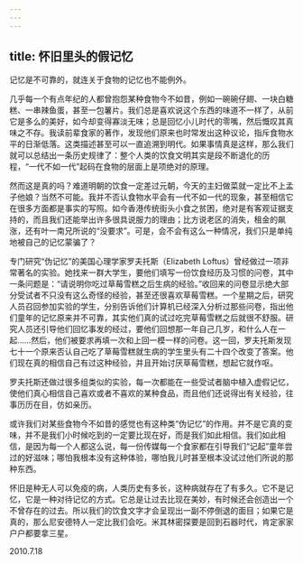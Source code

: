 ```yaml
---
---
---
```

title: 怀旧里头的假记忆
---




记忆是不可靠的，就连关于食物的记忆也不能例外。

几乎每一个有点年纪的人都曾抱怨某种食物今不如昔，例如一碗碗仔翅、一块白糖糕、一串辣鱼蛋，甚至一包薯片。我们总是喜欢说这个东西的味道不一样了，从前它是多么的美好，如今却变得寡淡无味；总是回忆小儿时代的零嘴，然后慨叹其真味之不存。我读前辈食家的著作，发现他们原来也时常发出这种议论，指斥食物水平的日渐低落。这类描述甚至可以一直追溯到明代。如果事情真是这样，那么我们就可以总结出一条历史规律了：整个人类的饮食文明其实是段不断退化的历程，“一代不如一代”起码在食物的层面上是项绝对的原理。



然而这是真的吗？难道明朝的饮食一定差过元朝，今天的主妇做菜就一定比不上孟子他娘？当然不可能。我并不否认食物水平会有一代不如一代的现象，甚至相信它在很多方面都是事实的写照。如今香港传统街头小食之贫困，绝对是有客观证据支持的，而且我们还能举出许多很具说服力的理由；比方说老区的消失，租金的飙涨，还有叶一南兄所说的“没要求”。可是，会不会有这么一种情况，我们只是单纯地被自己的记忆蒙骗了？

专门研究“伪记忆”的美国心理学家罗夫托斯（Elizabeth Loftus）曾经做过一项非常著名的实验。她找来一群大学生，要他们填写一份饮食经历及习惯的问卷，其中一条问题是：“请说明你吃过草莓雪糕之后生病的经验。”收回来的问卷显示绝大部分受试者不只没有这么奇怪的经验，甚至还很喜欢草莓雪糕。一个星期之后，研究人员召回参加实验的学生，分别告诉他们计算机已经深入分析过那些问卷，指出他们童年的记忆原来并不可靠，其实他们真的试过吃完草莓雪糕之后就很不舒服。研究人员还引导他们回忆事发的经过，要他们回想那一年自己几岁，和什么人在一起……然后，他们被要求再填一次和上回一模一样的问卷。这一回，罗夫托斯发现七十一个原来否认自己吃了草莓雪糕就生病的学生里头有二十四个改变了答案。他们现在真的相信自己有过这种经验，并且开始讨厌草莓雪糕，想起它就作呕。

罗夫托斯还做过很多组类似的实验，每一次都能在一些受试者脑中植入虚假记忆，使他们真心相信自己喜欢或者不喜欢的某种食品，而且他们还说得出有关经验，往事历历在目，仿如亲历。

或许我们对某些食物今不如昔的感觉也有这种类“伪记忆”的作用。并不是它真的变味，并不是我们小时候吃到的一定要比现在好，而是我们如此相信。我们如此相信，是因为每一个人都这么说，每一份传媒每一个食家都在引导我们“记起”童年尝过的好滋味；哪怕我根本没有这种体验，哪怕我儿时甚至根本没试过他们所说的那种东西。

怀旧是种无人可以免疫的病，人类历史有多长，这种病就存在了有多久。它不是记忆，它是一种对待记忆的方式。它总是让过去比现在美妙，有时候还会创造出一个不曾存在的过去。所以我们的饮食文字才会呈现出一副不停倒退的面目；如果它是真的，那么尼安德特人一定比我们会吃。米其林密探要是回到石器时代，肯定家家户户都要拿三星。





2010.7.18